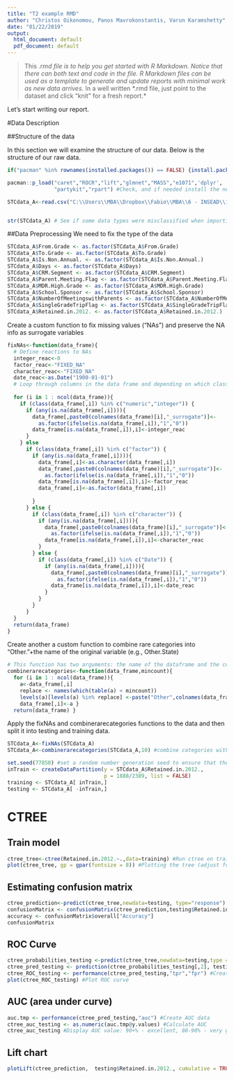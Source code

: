 ---
title: "T2 example RMD"
author: "Christos Oikonomou, Panos Mavrokonstantis, Varun Karamshetty"
date: "01/22/2019"
output:
  html_document: default
  pdf_document: default
---
>This *.rmd file is to help you get started with R Markdown. Notice that there can both text and code in the file.  R Markdown files can be used as a template to generate and update reports with minimal work as new data arrives. 
*In a well written \*.rmd file, just point to the dataset and click "knit" for a fresh report.* 

Let's start writing our report. 

#Data Description

##Structure of the data

In this section we will examine the structure of our data. Below is the structure of our raw data. 

```{r, echo=FALSE}
if("pacman" %in% rownames(installed.packages()) == FALSE) {install.packages("pacman")} # Check if you have universal installer package, install if not

pacman::p_load("caret","ROCR","lift","glmnet","MASS","e1071",'dplyr',
               "partykit","rpart") #Check, and if needed install the necessary packages

STCdata_A<-read.csv("C:\\Users\\MBA\\Dropbox\\Fabio\\MBA\\6 - INSEAD\\11 - Courses\\P3\\DSB - Data Science for Business\\!Tutorials\\#2/0506 STC(A) data_numerical dates.csv") 


str(STCdata_A) # See if some data types were misclassified when importing data from CSV
```

##Data Preprocessing
We need to fix the type of the data

```{r, echo=TRUE}
STCdata_A$From.Grade <- as.factor(STCdata_A$From.Grade)
STCdata_A$To.Grade <- as.factor(STCdata_A$To.Grade)
STCdata_A$Is.Non.Annual. <- as.factor(STCdata_A$Is.Non.Annual.)
STCdata_A$Days <- as.factor(STCdata_A$Days)
STCdata_A$CRM.Segment <- as.factor(STCdata_A$CRM.Segment)
STCdata_A$Parent.Meeting.Flag <- as.factor(STCdata_A$Parent.Meeting.Flag)
STCdata_A$MDR.High.Grade <- as.factor(STCdata_A$MDR.High.Grade)
STCdata_A$School.Sponsor <- as.factor(STCdata_A$School.Sponsor)
STCdata_A$NumberOfMeetingswithParents <- as.factor(STCdata_A$NumberOfMeetingswithParents)
STCdata_A$SingleGradeTripFlag <- as.factor(STCdata_A$SingleGradeTripFlag)
STCdata_A$Retained.in.2012. <- as.factor(STCdata_A$Retained.in.2012.)
```

Create a custom function to fix missing values ("NAs") and preserve the NA info as surrogate variables

```{r, echo=TRUE}
fixNAs<-function(data_frame){
  # Define reactions to NAs
  integer_reac<-0
  factor_reac<-"FIXED_NA"
  character_reac<-"FIXED_NA"
  date_reac<-as.Date("1900-01-01")
  # Loop through columns in the data frame and depending on which class the variable is, apply the defined reaction and create a surrogate
  
  for (i in 1 : ncol(data_frame)){
    if (class(data_frame[,i]) %in% c("numeric","integer")) {
      if (any(is.na(data_frame[,i]))){
        data_frame[,paste0(colnames(data_frame)[i],"_surrogate")]<-
          as.factor(ifelse(is.na(data_frame[,i]),"1","0"))
        data_frame[is.na(data_frame[,i]),i]<-integer_reac
      }
    } else
      if (class(data_frame[,i]) %in% c("factor")) {
        if (any(is.na(data_frame[,i]))){
          data_frame[,i]<-as.character(data_frame[,i])
          data_frame[,paste0(colnames(data_frame)[i],"_surrogate")]<-
            as.factor(ifelse(is.na(data_frame[,i]),"1","0"))
          data_frame[is.na(data_frame[,i]),i]<-factor_reac
          data_frame[,i]<-as.factor(data_frame[,i])
          
        } 
      } else {
        if (class(data_frame[,i]) %in% c("character")) {
          if (any(is.na(data_frame[,i]))){
            data_frame[,paste0(colnames(data_frame)[i],"_surrogate")]<-
              as.factor(ifelse(is.na(data_frame[,i]),"1","0"))
            data_frame[is.na(data_frame[,i]),i]<-character_reac
          }  
        } else {
          if (class(data_frame[,i]) %in% c("Date")) {
            if (any(is.na(data_frame[,i]))){
              data_frame[,paste0(colnames(data_frame)[i],"_surrogate")]<-
                as.factor(ifelse(is.na(data_frame[,i]),"1","0"))
              data_frame[is.na(data_frame[,i]),i]<-date_reac
            }
          }  
        }       
      }
  } 
  return(data_frame) 
}
```

Create another a custom function to combine rare categories into "Other."+the name of the original variable (e.g., Other.State)

```{r, echo=TRUE}
# This function has two arguments: the name of the dataframe and the count of observation in a category to define "rare"
combinerarecategories<-function(data_frame,mincount){ 
  for (i in 1 : ncol(data_frame)){
    a<-data_frame[,i]
    replace <- names(which(table(a) < mincount))
    levels(a)[levels(a) %in% replace] <-paste("Other",colnames(data_frame)[i],sep=".")
    data_frame[,i]<-a }
  return(data_frame) }

```

Apply the fixNAs and combinerarecategories functions to the data and then split it into testing and training data.

```{r, echo=TRUE}
STCdata_A<-fixNAs(STCdata_A)
STCdata_A<-combinerarecategories(STCdata_A,10) #combine categories with <10 values in STCdata into "Other"

set.seed(77850) #set a random number generation seed to ensure that the split is the same everytime
inTrain <- createDataPartition(y = STCdata_A$Retained.in.2012.,
                               p = 1888/2389, list = FALSE)
training <- STCdata_A[ inTrain,]
testing <- STCdata_A[ -inTrain,]
```

# CTREE

## Train model

```{r, echo=TRUE, fig.width = 14}
ctree_tree<-ctree(Retained.in.2012.~.,data=training) #Run ctree on training data
plot(ctree_tree, gp = gpar(fontsize = 8)) #Plotting the tree (adjust fontsize if needed)
```

## Estimating confusion matrix

```{r, echo=TRUE}
ctree_prediction<-predict(ctree_tree,newdata=testing, type="response") 
confusionMatrix <- confusionMatrix(ctree_prediction,testing$Retained.in.2012., positive = "1") #Display confusion matrix
accuracy <- confusionMatrix$overall["Accuracy"]
confusionMatrix
```

## ROC Curve
```{r, echo=TRUE, fig.width = 14}
ctree_probabilities_testing <-predict(ctree_tree,newdata=testing,type = "prob") #Predict probabilities
ctree_pred_testing <- prediction(ctree_probabilities_testing[,2], testing$Retained.in.2012.) #Calculate errors
ctree_ROC_testing <- performance(ctree_pred_testing,"tpr","fpr") #Create ROC curve data
plot(ctree_ROC_testing) #Plot ROC curve
```

## AUC (area under curve)
```{r, echo=TRUE, fig.width = 14}
auc.tmp <- performance(ctree_pred_testing,"auc") #Create AUC data
ctree_auc_testing <- as.numeric(auc.tmp@y.values) #Calculate AUC
ctree_auc_testing #Display AUC value: 90+% - excellent, 80-90% - very good, 70-80% - good, 60-70% - so so, below 60% - not much value
```

## Lift chart
```{r, echo=TRUE, fig.width = 14}
plotLift(ctree_prediction,  testing$Retained.in.2012., cumulative = TRUE, n.buckets = 10) # Plot Lift chart
```
